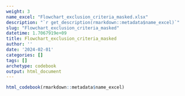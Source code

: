 ```yaml
---
weight: 3
name_excel: "Flowchart_exclusion_criteria_masked.xlsx"
description: "`r get_description(rmarkdown::metadata$name_excel)`"
slug: "Flowchart_exclusion_criteria_masked"
datetime: 1.7067919e+09
title: Flowchart_exclusion_criteria_masked
author: ''
date: '2024-02-01'
categories: []
tags: []
archetype: codebook
output: html_document
---
```


```r
html_codebook(rmarkdown::metadata$name_excel)
```
